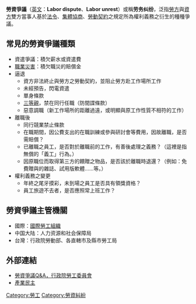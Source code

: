 {{多個問題|
{{expand|time=2017-03-20T15:16:21+00:00}}
{{unreferenced|time=2017-03-20T15:16:21+00:00}}
{{wwv|area=中、港、台}}
}}
{{勞工}}
'''勞資爭議'''（[[英文|英文]]：'''Labor dispute'''、'''Labor unrest'''）或稱'''劳务纠纷'''，泛指[[勞方|勞方]]與[[資方|資方]]雙方當事人基於[[法令|法令]]、[[集體協商|集體協商]]、[[勞動契約|勞動契約]]之規定所為權利義務之衍生的種種爭議。

==常見的勞資爭議種類==
*資遣爭議：積欠薪水或資遣費
*[[職業災害|職業災害]]：積欠職災的賠償金
*逼退
**資方非法終止與勞方之勞動契約，並阻止勞方赴工作場所工作
**未經預告，閃電資遣
**單身條款
**[[三等親|三等親]]，禁在同行任職（防間諜條款）
**惡意調職（新工作場所的距離過遠，或明顯與原工作性質不相符的工作）
*離職後
**同行競業禁止條款
**在職期間，因公費支出的在職訓練或參與研討會等費用，因故離職，是否需賠償？
**已離職之員工，是否對於離職前的工作，有善後處理之義務？（這裡是指無償的「義工」行為。）
**因原職位而取得第三方的饋贈之物品，是否該於離職時退還？（例如：免費贈與的雜誌、試用版軟體……等。）
*權利義務之變更
**年終之尾牙摸彩，未到場之員工是否具有領獎資格？
**員工旅遊不去者，是否應照常上班工作？

==勞資爭議主管機關==
*國際：[[國際勞工組織|國際勞工組織]]
*中国大陆：人力资源和社会保障局
*台灣：行政院勞動部、各直轄市及縣市勞工局

==外部連結==
* [http://www.cla.gov.tw/cgi-bin/siteMaker/SM_theme?page=491ce79f 勞資爭議Q&A，行政院勞工委員會]{{dead link|date=2017年11月 |bot=InternetArchiveBot |fix-attempted=yes }}
*[[產業民主|產業民主]]
{{就業}}
{{Authority control}}
[[Category:勞工|Category:勞工]]
[[Category:勞資糾紛|Category:勞資糾紛]]